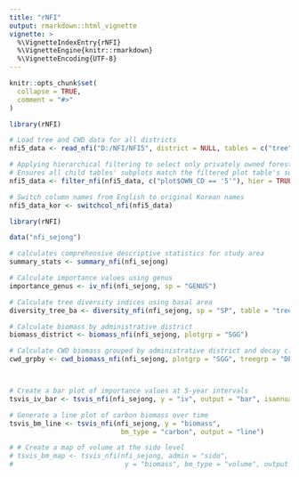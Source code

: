 ```yaml
---
title: "rNFI"
output: rmarkdown::html_vignette
vignette: >
  %\VignetteIndexEntry{rNFI}
  %\VignetteEngine{knitr::rmarkdown}
  %\VignetteEncoding{UTF-8}
---
```


```r
knitr::opts_chunk$set(
  collapse = TRUE,
  comment = "#>"
)
```

```r
library(rNFI)

# Load tree and CWD data for all districts
nfi5_data <- read_nfi("D:/NFI/NFI5", district = NULL, tables = c("tree", "cwd"))

# Applying hierarchical filtering to select only privately owned forest subplots.
# Ensures all child tables' subplots match the filtered plot table's subplots.
nfi5_data <- filter_nfi(nfi5_data, c("plot$OWN_CD == '5'"), hier = TRUE)

# Switch column names from English to original Korean names
nfi5_data_kor <- switchcol_nfi(nfi5_data)

```


```r
library(rNFI)

data("nfi_sejong")

# calculates comprehensive descriptive statistics for study area
summary_stats <- summary_nfi(nfi_sejong)

# Calculate importance values using genus
importance_genus <- iv_nfi(nfi_sejong, sp = "GENUS")

# Calculate tree diversity indices using basal area
diversity_tree_ba <- diversity_nfi(nfi_sejong, sp = "SP", table = "tree", basal = TRUE)

# Calculate biomass by administrative district
biomass_district <- biomass_nfi(nfi_sejong, plotgrp = "SGG")

# Calculate CWD biomass grouped by administrative district and decay class
cwd_grpby <- cwd_biomass_nfi(nfi_sejong, plotgrp = "SGG", treegrp = "DECAY")



# Create a bar plot of importance values at 5-year intervals
tsvis_iv_bar <- tsvis_nfi(nfi_sejong, y = "iv", output = "bar", isannual = FALSE)

# Generate a line plot of carbon biomass over time
tsvis_bm_line <- tsvis_nfi(nfi_sejong, y = "biomass", 
                            bm_type = "carbon", output = "line")

# # Create a map of volume at the sido level
# tsvis_bm_map <- tsvis_nfi(nfi_sejong, admin = "sido", 
#                            y = "biomass", bm_type = "volume", output = "map")
                           

```